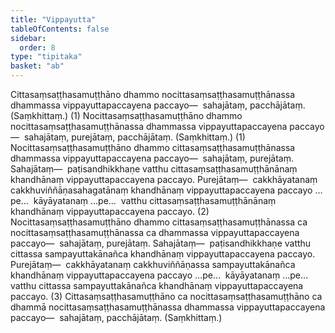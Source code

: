 ```yaml
---
title: "Vippayutta"
tableOfContents: false
sidebar:
  order: 8
type: "tipitaka"
basket: "ab"
---
```



<DynamicBreadcrumb />

<Division number="306">

<Paragraph number="3066">
Cittasaṃsaṭṭhasamuṭṭhāno dhammo nocittasaṃsaṭṭhasamuṭṭhānassa dhammassa vippayuttapaccayena paccayo—  sahajātaṃ, pacchājātaṃ. (Saṃkhittaṃ.) (1)
</Paragraph>

<Paragraph number="3067">
Nocittasaṃsaṭṭhasamuṭṭhāno dhammo nocittasaṃsaṭṭhasamuṭṭhānassa dhammassa vippayuttapaccayena paccayo—  sahajātaṃ, purejātaṃ, pacchājātaṃ. (Saṃkhittaṃ.) (1)
</Paragraph>

<Paragraph number="3068">
Nocittasaṃsaṭṭhasamuṭṭhāno dhammo cittasaṃsaṭṭhasamuṭṭhānassa dhammassa vippayuttapaccayena paccayo—  sahajātaṃ, purejātaṃ. <Emphasis>Sahajātaṃ</Emphasis>—  paṭisandhikkhaṇe vatthu cittasaṃsaṭṭhasamuṭṭhānānaṃ khandhānaṃ vippayuttapaccayena paccayo. <Emphasis>Purejātaṃ</Emphasis>—  cakkhāyatanaṃ cakkhuviññāṇasahagatānaṃ khandhānaṃ vippayuttapaccayena paccayo …pe…  kāyāyatanaṃ …pe…  vatthu cittasaṃsaṭṭhasamuṭṭhānānaṃ khandhānaṃ vippayuttapaccayena paccayo. (2)
</Paragraph>

<Paragraph number="3069">
Nocittasaṃsaṭṭhasamuṭṭhāno dhammo cittasaṃsaṭṭhasamuṭṭhānassa ca nocittasaṃsaṭṭhasamuṭṭhānassa ca dhammassa vippayuttapaccayena paccayo—  sahajātaṃ, purejātaṃ. <Emphasis>Sahajātaṃ</Emphasis>—  paṭisandhikkhaṇe vatthu cittassa sampayuttakānañca khandhānaṃ vippayuttapaccayena paccayo. <Emphasis>Purejātaṃ</Emphasis>—  cakkhāyatanaṃ cakkhuviññāṇassa sampayuttakānañca khandhānaṃ vippayuttapaccayena paccayo …pe…  kāyāyatanaṃ …pe…  vatthu cittassa sampayuttakānañca khandhānaṃ vippayuttapaccayena paccayo. (3)
</Paragraph>

<Paragraph number="3070">
Cittasaṃsaṭṭhasamuṭṭhāno ca nocittasaṃsaṭṭhasamuṭṭhāno ca dhammā nocittasaṃsaṭṭhasamuṭṭhānassa dhammassa vippayuttapaccayena paccayo—  sahajātaṃ, pacchājātaṃ. (Saṃkhittaṃ.)
</Paragraph>
</Division>